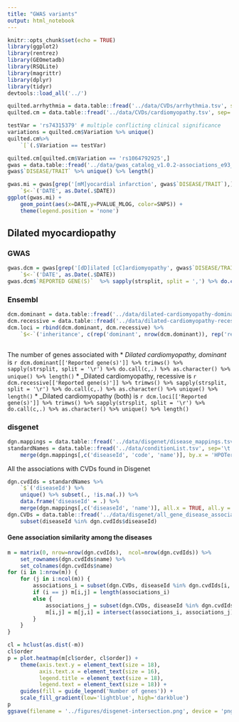```yaml
---
title: "GWAS variants"
output: html_notebook
---
```



```r
knitr::opts_chunk$set(echo = TRUE)
library(ggplot2)
library(rentrez)
library(GEOmetadb)
library(RSQLite)
library(magrittr)
library(dplyr)
library(tidyr)
devtools::load_all('../')
```

```r
quilted.arrhythmia = data.table::fread('../data/CVDs/arrhythmia.tsv', sep='\t')
quilted.cm = data.table::fread('../data/CVDs/cardiomyopathy.tsv', sep='\t')
```

```r
testVar = 'rs74315379' # multiple conflicting clinical significance
variations = quilted.cm$Variation %>% unique()
quilted.cm%>%
    `[`(.$Variation == testVar)
```

```r

quilted.cm[quilted.cm$Variation == 'rs1064792925',]
gwas = data.table::fread('../data/gwas_catalog_v1.0.2-associations_e93_r2018-08-28.tsv', sep='\t')
gwas$`DISEASE/TRAIT` %>% unique() %>% length()
```

```r
gwas.mi = gwas[grep('[mM]yocardial infarction', gwas$`DISEASE/TRAIT`),] %>%
    `$<-`('DATE', as.Date(.$DATE))
ggplot(gwas.mi) +
    geom_point(aes(x=DATE,y=PVALUE_MLOG, color=SNPS)) +
    theme(legend.position = 'none')
```

## Dilated myocardiopathy

### GWAS

```r
gwas.dcm = gwas[grep('[dD]ilated [cC]ardiomyopathy', gwas$`DISEASE/TRAIT`),] %>%
    `$<-`('DATE', as.Date(.$DATE))
gwas.dcm$`REPORTED GENE(S)`  %>% sapply(strsplit, split = ',') %>% do.call(c, .) %>% trimws() %>% unique()
```

### Ensembl

```r
dcm.dominant = data.table::fread('../data/dilated-cardiomyopathy-dominant-loci-ensembl.csv', sep=',')
dcm.recessive = data.table::fread('../data/dilated-cardiomyopathy-recessive-loci-ensembl.csv', sep=',')
dcm.loci = rbind(dcm.dominant, dcm.recessive) %>%
    `$<-`('inheritance', c(rep('dominant', nrow(dcm.dominant)), rep('recessive', nrow(dcm.recessive))))
    
```

The number of genes associated with
* _Dilated cardiomyopathy, dominant_ is `r dcm.dominant[['Reported gene(s)']] %>% trimws() %>% sapply(strsplit, split = '\r') %>% do.call(c,.) %>% as.character() %>% unique() %>% length()`
* _Dilated cardiomyopathy, recessive is `r dcm.recessive[['Reported gene(s)']] %>% trimws() %>% sapply(strsplit, split = '\r') %>% do.call(c,.) %>% as.character() %>% unique() %>% length()`
* _Dilated cardiomyopathy (both) is `r dcm.loci[['Reported gene(s)']] %>% trimws() %>% sapply(strsplit, split = '\r') %>% do.call(c,.) %>% as.character() %>% unique() %>% length()`

### disgenet

```r
dgn.mappings = data.table::fread('../data/disgenet/disease_mappings.tsv', sep='\t')
standardNames = data.table::fread('../data/conditionList.tsv', sep='\t') %>%
    merge(dgn.mappings[,c('diseaseId', 'code', 'name')], by.x = 'HPOTermId', by.y= 'code', all.x = TRUE, all.y = FALSE, sort = FALSE)
```

All the associations with CVDs found in Disgenet

```r
dgn.cvdIds = standardNames %>%
    `$`('diseaseId') %>%
    unique() %>% subset(., !is.na(.)) %>%
    data.frame('diseaseId' = .) %>%
    merge(dgn.mappings[,c('diseaseId', 'name')], all.x = TRUE, all.y = FALSE, sort=FALSE) %>% unique()
dgn.CVDs = data.table::fread('../data/disgenet/all_gene_disease_associations.tsv') %>%
    subset(diseaseId %in% dgn.cvdIds$diseaseId)
```

#### Gene association similarity among the diseases

```r
m = matrix(0, nrow=nrow(dgn.cvdIds),  ncol=nrow(dgn.cvdIds)) %>%
    set_rownames(dgn.cvdIds$name) %>%
    set_colnames(dgn.cvdIds$name)
for (i in 1:nrow(m)) {
    for (j in i:ncol(m)) {
        associations_i = subset(dgn.CVDs, diseaseId %in% dgn.cvdIds[i,'diseaseId']) %>% `$`('geneId') %>% unique()
        if (i == j) m[i,j] = length(associations_i)
        else {
            associations_j = subset(dgn.CVDs, diseaseId %in% dgn.cvdIds[j, 'diseaseId']) %>% `$`('geneId') %>% unique()
            m[i,j] = m[j,i] = intersect(associations_i, associations_j) %>% length()
        }
    }
}

cl = hclust(as.dist(-m))
cl$order
p = plot.heatmap(m[cl$order, cl$order]) +
    theme(axis.text.y = element_text(size = 18),
          axis.text.x = element_text(size = 16),
          legend.title = element_text(size = 18),
          legend.text = element_text(size = 18)) +
    guides(fill = guide_legend('Number of genes')) +
    scale_fill_gradient(low='lightblue', high='darkblue')
p
ggsave(filename = '../figures/disgenet-intersection.png', device = 'png', width = 18, height = 18)
```
